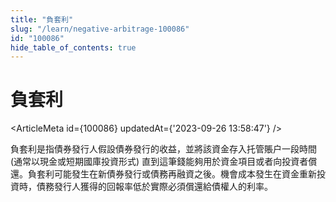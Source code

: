 ```yaml
---
title: "負套利"
slug: "/learn/negative-arbitrage-100086"
id: "100086"
hide_table_of_contents: true
---
```



# 負套利

<ArticleMeta id={100086} updatedAt={'2023-09-26 13:58:47'} />
<div className='border-solid border-b border-t-0 my-4 border-[var(--ifm-color-gray-300)]' />

負套利是指債券發行人假設債券發行的收益，並將該資金存入托管賬户一段時間 (通常以現金或短期國庫投資形式) 直到這筆錢能夠用於資金項目或者向投資者償還。負套利可能發生在新債券發行或債務再融資之後。機會成本發生在資金重新投資時，債務發行人獲得的回報率低於實際必須償還給債權人的利率。
